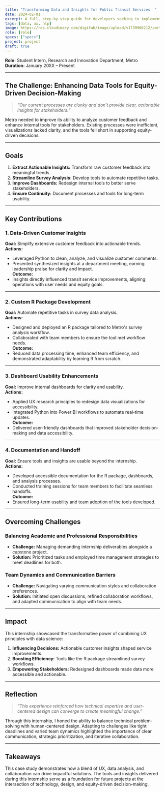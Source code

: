 ```yaml
---
title: "Transforming Data and Insights for Public Transit Services  "
date: 2024-02-01
excerpt: A full, step-by-step guide for developers seeking to implement a portfolio or blog publication with Astro.
tags: [data, ux, nlp]
image: https://res.cloudinary.com/digifab/image/upload/v1739960212/portfolio/home-assets-5-KCM_hcyyta.png
role: [role]
specs: ["specs"]
project: project
draft: true
---
```


**Role:** Student Intern, Research and Innovation Department, Metro  
**Duration:** January 20XX – Present

---

## **The Challenge: Enhancing Data Tools for Equity-Driven Decision-Making**

> _“Our current processes are clunky and don’t provide clear, actionable insights for stakeholders.”_

Metro needed to improve its ability to analyze customer feedback and enhance internal tools for stakeholders. Existing processes were inefficient, visualizations lacked clarity, and the tools fell short in supporting equity-driven decisions.

---

## **Goals**

1. **Extract Actionable Insights:** Transform raw customer feedback into meaningful trends.
2. **Streamline Survey Analysis:** Develop tools to automate repetitive tasks.
3. **Improve Dashboards:** Redesign internal tools to better serve stakeholders.
4. **Ensure Continuity:** Document processes and tools for long-term usability.

---

## **Key Contributions**

### **1. Data-Driven Customer Insights**

**Goal:** Simplify extensive customer feedback into actionable trends.  
**Actions:**

- Leveraged Python to clean, analyze, and visualize customer comments.
- Presented synthesized insights at a department meeting, earning leadership praise for clarity and impact.  
  **Outcome:**
- Insights directly influenced transit service improvements, aligning operations with user needs and equity goals.

---

### **2. Custom R Package Development**

**Goal:** Automate repetitive tasks in survey data analysis.  
**Actions:**

- Designed and deployed an R package tailored to Metro's survey analysis workflow.
- Collaborated with team members to ensure the tool met workflow needs.  
  **Outcome:**
- Reduced data processing time, enhanced team efficiency, and demonstrated adaptability by learning R from scratch.

---

### **3. Dashboard Usability Enhancements**

**Goal:** Improve internal dashboards for clarity and usability.  
**Actions:**

- Applied UX research principles to redesign data visualizations for accessibility.
- Integrated Python into Power BI workflows to automate real-time updates.  
  **Outcome:**
- Delivered user-friendly dashboards that improved stakeholder decision-making and data accessibility.

---

### **4. Documentation and Handoff**

**Goal:** Ensure tools and insights are usable beyond the internship.  
**Actions:**

- Developed accessible documentation for the R package, dashboards, and analysis processes.
- Conducted training sessions for team members to facilitate seamless handoffs.  
  **Outcome:**
- Ensured long-term usability and team adoption of the tools developed.

---

## **Overcoming Challenges**

### **Balancing Academic and Professional Responsibilities**

- **Challenge:** Managing demanding internship deliverables alongside a capstone project.
- **Solution:** Prioritized tasks and employed time management strategies to meet deadlines for both.

### **Team Dynamics and Communication Barriers**

- **Challenge:** Navigating varying communication styles and collaboration preferences.
- **Solution:** Initiated open discussions, refined collaboration workflows, and adapted communication to align with team needs.

---

## **Impact**

This internship showcased the transformative power of combining UX principles with data science:

1. **Influencing Decisions:** Actionable customer insights shaped service improvements.
2. **Boosting Efficiency:** Tools like the R package streamlined survey workflows.
3. **Empowering Stakeholders:** Redesigned dashboards made data more accessible and actionable.

---

## **Reflection**

> _“This experience reinforced how technical expertise and user-centered design can converge to create meaningful change.”_

Through this internship, I honed the ability to balance technical problem-solving with human-centered design. Adapting to challenges like tight deadlines and varied team dynamics highlighted the importance of clear communication, strategic prioritization, and iterative collaboration.

---

## **Takeaways**

This case study demonstrates how a blend of UX, data analysis, and collaboration can drive impactful solutions. The tools and insights delivered during this internship serve as a foundation for future projects at the intersection of technology, design, and equity-driven decision-making.
